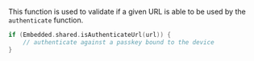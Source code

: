 This function is used to validate if a given URL is able to be used by the `authenticate` function.

```swift
if (Embedded.shared.isAuthenticateUrl(url)) {
    // authenticate against a passkey bound to the device
}
```
